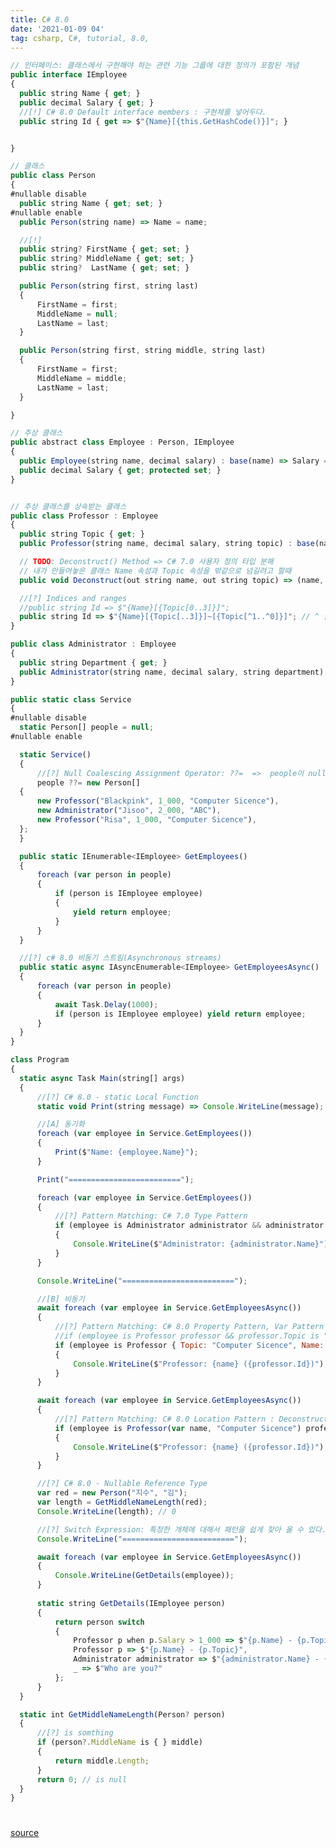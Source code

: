 ```yaml
---
title: C# 8.0
date: '2021-01-09 04'
tag: csharp, C#, tutorial, 8.0, 
---
```


```js
// 인터페이스: 클래스에서 구현해야 하는 관련 기능 그룹에 대한 정의가 포함된 개념
public interface IEmployee
{
  public string Name { get; }
  public decimal Salary { get; }
  //[!] C# 8.0 Default interface members : 구현체를 넣어두다.
  public string Id { get => $"{Name}[{this.GetHashCode()}]"; }


}

// 클래스
public class Person
{
#nullable disable
  public string Name { get; set; }
#nullable enable
  public Person(string name) => Name = name;

  //[!]
  public string? FirstName { get; set; }
  public string? MiddleName { get; set; }
  public string?  LastName { get; set; }

  public Person(string first, string last)
  {
      FirstName = first;
      MiddleName = null;
      LastName = last;
  }

  public Person(string first, string middle, string last)
  {
      FirstName = first;
      MiddleName = middle;
      LastName = last;
  }

}

// 추상 클래스
public abstract class Employee : Person, IEmployee
{
  public Employee(string name, decimal salary) : base(name) => Salary = salary;
  public decimal Salary { get; protected set; }
}


// 추상 클래스를 상속받는 클래스
public class Professor : Employee
{
  public string Topic { get; }
  public Professor(string name, decimal salary, string topic) : base(name, salary) => Topic = topic;

  // TODO: Deconstruct() Method => C# 7.0 사용자 정의 타입 분해
  // 내가 만들어놓은 클래스 Name 속성과 Topic 속성을 밖같으로 넘길려고 할때
  public void Deconstruct(out string name, out string topic) => (name, topic) = (Name, Topic);

  //[?] Indices and ranges
  //public string Id => $"{Name}[{Topic[0..3]}]";
  public string Id => $"{Name}[{Topic[..3]}]~[{Topic[^1..^0]}]"; // ^ 끝에서 시작
}

public class Administrator : Employee
{
  public string Department { get; }
  public Administrator(string name, decimal salary, string department) : base(name, salary) => Department = department;
}

public static class Service
{
#nullable disable
  static Person[] people = null;
#nullable enable

  static Service()
  {
      //[?] Null Coalescing Assignment Operator: ??=  =>  people이 null이면 값을 대입하라.
      people ??= new Person[]
  {
      new Professor("Blackpink", 1_000, "Computer Sicence"),
      new Administrator("Jisoo", 2_000, "ABC"),
      new Professor("Risa", 1_000, "Computer Sicence"),
  };
  }

  public static IEnumerable<IEmployee> GetEmployees()
  {
      foreach (var person in people)
      {
          if (person is IEmployee employee)
          {
              yield return employee;
          }
      }
  }

  //[?] c# 8.0 비동기 스트림(Asynchronous streams)
  public static async IAsyncEnumerable<IEmployee> GetEmployeesAsync()
  {
      foreach (var person in people)
      {
          await Task.Delay(1000);
          if (person is IEmployee employee) yield return employee;
      }
  }
}

class Program
{
  static async Task Main(string[] args)
  {
      //[?] C# 8.0 - static Local Function
      static void Print(string message) => Console.WriteLine(message);

      //[A] 동기화
      foreach (var employee in Service.GetEmployees())
      {
          Print($"Name: {employee.Name}");
      }

      Print("=========================");

      foreach (var employee in Service.GetEmployees())
      {
          //[?] Pattern Matching: C# 7.0 Type Pattern
          if (employee is Administrator administrator && administrator.Department is "ABC")
          {
              Console.WriteLine($"Administrator: {administrator.Name}");
          }
      }

      Console.WriteLine("=========================");

      //[B] 비동기
      await foreach (var employee in Service.GetEmployeesAsync())
      {
          //[?] Pattern Matching: C# 8.0 Property Pattern, Var Pattern
          //if (employee is Professor professor && professor.Topic is "Computer Sicence")
          if (employee is Professor { Topic: "Computer Sicence", Name: var name } professor)
          {
              Console.WriteLine($"Professor: {name} ({professor.Id})");
          }
      }

      await foreach (var employee in Service.GetEmployeesAsync())
      {
          //[?] Pattern Matching: C# 8.0 Location Pattern : Deconstruct() 구현
          if (employee is Professor(var name, "Computer Sicence") professor)
          {
              Console.WriteLine($"Professor: {name} ({professor.Id})");
          }
      }

      //[?] C# 8.0 - Nullable Reference Type
      var red = new Person("지수", "김");
      var length = GetMiddleNameLength(red);
      Console.WriteLine(length); // 0

      //[?] Switch Expression: 특정한 개체에 대해서 패턴을 쉽게 찾아 올 수 있다.
      Console.WriteLine("=========================");

      await foreach (var employee in Service.GetEmployeesAsync())
      {
          Console.WriteLine(GetDetails(employee));
      }
      
      static string GetDetails(IEmployee person)
      {
          return person switch
          {
              Professor p when p.Salary > 1_000 => $"{p.Name} - {p.Topic} - Big Company",
              Professor p => $"{p.Name} - {p.Topic}",
              Administrator administrator => $"{administrator.Name} - {administrator.Department}",
              _ => $"Who are you?"
          };
      }
  }

  static int GetMiddleNameLength(Person? person)
  {
      //[?] is somthing
      if (person?.MiddleName is { } middle)
      {
          return middle.Length;
      }
      return 0; // is null
  }
}
```
#
[source](https://github.com/ledpink/CSharpVersion)